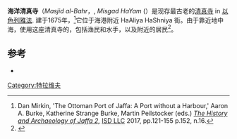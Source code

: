 
{{Infobox religious building
|building_name         = 海洋清真寺
|image                 = Deniz Camisi 162.jpg
|location              = {{flagicon|Israel}} [[以色列|以色列]][[雅法|雅法]]
|map_type              = Israel
|coordinates={{coord|32|03|20|N|34|45|10|E|region:IL_type:landmark_source:kolossus-hewiki|display=title,inline}}
|religious_affiliation = [[伊斯兰教|伊斯兰教]]
|province=
|district              = 中区
|architecture_type    = [[清真寺|清真寺]]
|architecture_style   = 奥斯曼
|facade_direction=
|year_completed       = 16世纪
|minaret_quantity     = 1
}}
'''海洋清真寺'''（''Masjid al-Bahr''，{{lang-ar|<big>مسجد البحر</big>}}, ''Misgad HaYam'' ({{lang-he|מסגד הים}}）是现存最古老的[[清真寺|清真寺]] in [[以色列|以色列]][[雅法|雅法]]. 建于1675年，<ref>Dan Mirkin, 'The Ottoman Port of Jaffa: A Port without a Harbour,' Aaron A. Burke, Katherine Strange Burke, Martin Peilstocker  (eds.) [https://books.google.com/books?id=c2mRDwAAQBAJ&pg=PA152 ''The History and Archaeology of Jaffa 2,''] {{Wayback|url=https://books.google.com/books?id=c2mRDwAAQBAJ&pg=PA152 |date=20201016152720 }}  [[Peeters_(publishing_company)|ISD LLC]] 2017, {{isbn|978-1-938-77057-9}} pp.121-155 p.152, n.16.</ref>它位于海港附近 HaAliya HaShniya 街。由于靠近地中海，使用这座清真寺的，包括渔民和水手，以及附近的居民<ref name="Archnet">{{cite web|url=http://www.archnet.org/library/sites/one-site.jsp?site_id=7225 |title=Al-Bahr Mosque in Jaffa |work=ArchNet |accessdate=2009-08-12 |archiveurl=https://web.archive.org/web/20110629172815/http://archnet.org/library/sites/one-site.jsp?site_id=7225 |archivedate=2011-06-29 }}</ref>。

==参考==
{{reflist}}
{{refbegin}}
*{{cite book|title=A Gazetteer of Buildings in Muslim Palestine (British Academy Monographs in Archaeology)|url=https://www.academia.edu/21539664/Gazetteer_4_D-J|volume=I|first=Andrew|last=Petersen|year=2001|publisher=[[Oxford_University_Press|Oxford University Press]]|isbn=978-0-19-727011-0|pages=[https://www.academia.edu/21539664/Gazetteer_4_D-J 166−167]|access-date=2020-10-08|archive-date=2019-08-10|archive-url=https://web.archive.org/web/20190810060814/http://www.archive.org/stream/surveyofwesternp01conduoft|dead-url=no}}
{{refend}}
[[Category:特拉维夫|Category:特拉维夫]]